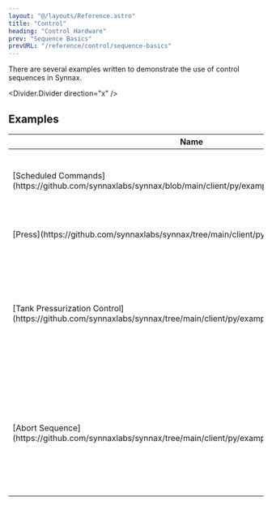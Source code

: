 ```yaml
---
layout: "@/layouts/Reference.astro"
title: "Control"
heading: "Control Hardware"
prev: "Sequence Basics"
prevURL: "/reference/control/sequence-basics"
---
```



There are several examples written to demonstrate the use of control sequences in
Synnax.

<Divider.Divider direction="x" />

## Examples

<Table>
  <thead>
    <tr>
      <th>Name</th>
      <th>Description</th>
    </tr>
  </thead>
  <tbody>
    <tr>
      <td>
        [Scheduled
        Commands](https://github.com/synnaxlabs/synnax/blob/main/client/py/examples/control/simple_auto.py)
      </td>
      <td>Control sequence that schedules a series of commands to valves.</td>
    </tr>
    <tr>
      <td>
        [Press](https://github.com/synnaxlabs/synnax/tree/main/client/py/examples/control/press)
      </td>
      <td>A simulated tank pressurization sequence.</td>
    </tr>
    <tr>
      <td>
        [Tank Pressurization
        Control](https://github.com/synnaxlabs/synnax/tree/main/client/py/examples/control/tpc)
      </td>
      <td>
        A set of control sequences for automatic tank pressurization, which include
        sequences for automated analysis and test optimization.
      </td>
    </tr>
    <tr>
      <td>
        [Abort
        Sequence](https://github.com/synnaxlabs/synnax/tree/main/client/py/examples/control/abort)
      </td>
      <td>
        A pair of control sequences that show a normal sequence and an abort sequence
        that takes control when certain conditions are met.
      </td>
    </tr>
  </tbody>
</Table>
